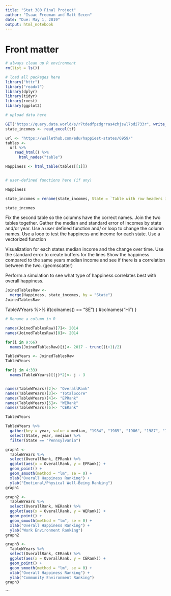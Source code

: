 ```yaml
---
title: "Stat 380 Final Project"
author: "Isaac Freeman and Matt Secen"
date: "Due: May 1, 2019"
output: html_notebook
---
```


# Front matter

```r
# always clean up R environment
rm(list = ls())

# load all packages here
library("httr")
library("readxl")
library(dplyr)
library(tidyr)
library(rvest)
library(ggplot2)

# upload data here

GET("https://query.data.world/s/r7tdedfpzdgrras4zhjswl7pdi733r", write_disk(tf <- tempfile(fileext = ".xlsx")))
state_incomes <- read_excel(tf)

url <- "https://wallethub.com/edu/happiest-states/6959/" 
tables <- 
  url %>%
    read_html() %>% 
      html_nodes("table")

Happiness <- html_table(tables[[1]])


# user-defined functions here (if any)

```

```r
Happiness
```

```r
state_incomes = rename(state_incomes, State = `Table with row headers in column A and column headers in rows 4 and 5`)
```

```r
state_incomes
```

Fix the second table so the columns have the correct names.
Join the two tables together. Gather the median and standard error of incomes by state and/or year.
Use a user defined function and/ or loop to change the column names.
Use a loop to test the happiness and income for each state.
Use a vectorized function

Visualization for each states median income and the change over time.
Use the standard error to create buffers for the lines
Show the happiness compared to the same years median income and see if there is a correlation between the two. (geomscatter)

Perform a simulation to see what type of happiness correlates best with overall happiness.

```r
JoinedTablesRaw <-
  merge(Happiness, state_incomes, by = "State")
JoinedTablesRaw
```
TableWYears %>%
  if(colnames() == "SE") {
    #colnames("Hi")
  }
```r
# Rename a column in R

names(JoinedTablesRaw)[7]<- 2014
names(JoinedTablesRaw)[8]<- 2014

for(i in 9:66)
  names(JoinedTablesRaw)[i]<- 2017 - trunc((i+1)/2)

TableWYears <- JoinedTablesRaw
TableWYears

for(j in 4:33)
  names(TableWYears)[(j)*2]<- j - 3


names(TableWYears)[2]<- "OverallRank"
names(TableWYears)[3]<- "TotalScore"
names(TableWYears)[4]<- "EPRank"
names(TableWYears)[5]<- "WERank"
names(TableWYears)[6]<- "CERank"

TableWYears


```

```r
TableWYears %>% 
  gather(key = year, value = median, "1984", "1985", "1986", "1987", "1988", "1989", "1990", "1991", "1992", "1993", "1994", "1995", "1996", "1997", "1998", "1999", "2000", "2001", "2002", "2003", "2004", "2005", "2006", "2007", "2008", "2009", "2010", "2011", "2012", "2014") %>%
  select(State, year, median) %>%
  filter(State == "Pennsylvania")
```

```r
graph1 <- 
  TableWYears %>%
  select(OverallRank, EPRank) %>%
  ggplot(aes(x = OverallRank, y = EPRank)) + 
  geom_point() + 
  geom_smooth(method = "lm", se = 0) + 
  xlab("Overall Happiness Ranking") + 
  ylab("Emotional/Physical Well-Being Ranking")
graph1
```

```r
graph2 <- 
  TableWYears %>%
  select(OverallRank, WERank) %>%
  ggplot(aes(x = OverallRank, y = WERank)) + 
  geom_point() + 
  geom_smooth(method = "lm", se = 0) + 
  xlab("Overall Happiness Ranking") + 
  ylab("Work Environment Ranking")
graph2
```

```r
graph3 <- 
  TableWYears %>%
  select(OverallRank, CERank) %>%
  ggplot(aes(x = OverallRank, y = CERank)) + 
  geom_point() + 
  geom_smooth(method = "lm", se = 0) + 
  xlab("Overall Happiness Ranking") + 
  ylab("Community Environment Ranking")
graph3
```
```



